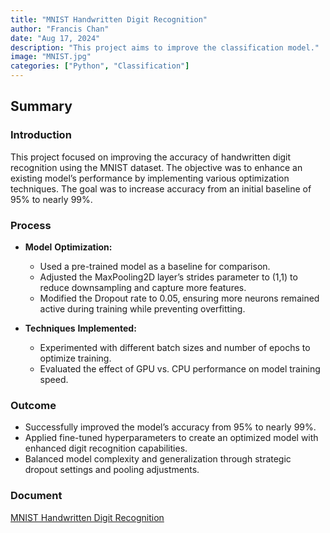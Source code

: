 ```yaml
---
title: "MNIST Handwritten Digit Recognition"
author: "Francis Chan"
date: "Aug 17, 2024"
description: "This project aims to improve the classification model."
image: "MNIST.jpg"
categories: ["Python", "Classification"]
---
```


## Summary 

### Introduction
This project focused on improving the accuracy of handwritten digit recognition using the MNIST dataset. The objective was to enhance an existing model's performance by implementing various optimization techniques. The goal was to increase accuracy from an initial baseline of 95% to nearly 99%.

### Process

* **Model** **Optimization:**
  - Used a pre-trained model as a baseline for comparison.
  - Adjusted the MaxPooling2D layer’s strides parameter to (1,1) to reduce downsampling and capture more features.
  - Modified the Dropout rate to 0.05, ensuring more neurons remained active during training while preventing overfitting.

* **Techniques** **Implemented:** 

  - Experimented with different batch sizes and number of epochs to optimize training.
  - Evaluated the effect of GPU vs. CPU performance on model training speed.

### Outcome

- Successfully improved the model’s accuracy from 95% to nearly 99%.
- Applied fine-tuned hyperparameters to create an optimized model with enhanced digit recognition capabilities.
- Balanced model complexity and generalization through strategic dropout settings and pooling adjustments.

### Document
[MNIST Handwritten Digit Recognition](/projects/mnist.pdf)